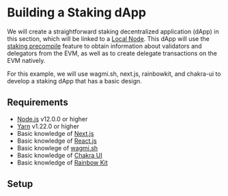 # Building a Staking dApp
We will create a straightforward staking decentralized application (dApp) 
in this section, which will be linked to a [Local Node](). This dApp will 
use the [staking precompile]() feature to obtain information about validators 
and delegators from the EVM, as well as to create delegate transactions 
on the EVM natively.

For this example, we will use wagmi.sh, next.js, rainbowkit, and chakra-ui
to develop a staking dApp that has a basic design.

## Requirements

- [Node.js](https://nodejs.org/en/download/) v12.0.0 or higher
- [Yarn](https://classic.yarnpkg.com/en/docs/install) v1.22.0 or higher
- Basic knowledge of [Next.js](https://nextjs.org/)
- Basic knowledge of [React.js](https://reactjs.org/)
- Basic knowlege of [wagmi.sh](https://wagmi.sh)
- Basic knowledge of [Chakra UI](https://chakra-ui.com/)
- Basic knowledge of [Rainbow Kit](https://www.rainbowkit.com/)

## Setup